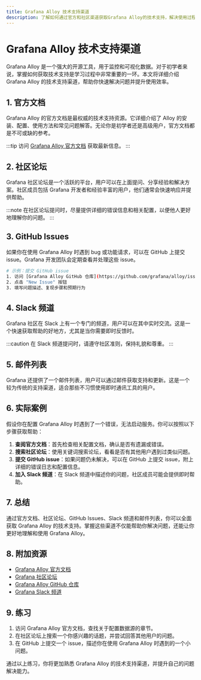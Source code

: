 ```yaml
---
title: Grafana Alloy 技术支持渠道
description: 了解如何通过官方和社区渠道获取Grafana Alloy的技术支持，解决使用过程中遇到的问题。
---
```


# Grafana Alloy 技术支持渠道

Grafana Alloy 是一个强大的开源工具，用于监控和可视化数据。对于初学者来说，掌握如何获取技术支持是学习过程中非常重要的一环。本文将详细介绍 Grafana Alloy 的技术支持渠道，帮助你快速解决问题并提升使用效率。

## 1. 官方文档

Grafana Alloy 的官方文档是最权威的技术支持资源。它详细介绍了 Alloy 的安装、配置、使用方法和常见问题解答。无论你是初学者还是高级用户，官方文档都是不可或缺的参考。

:::tip
访问 [Grafana Alloy 官方文档](https://grafana.com/docs/alloy/latest/) 获取最新信息。
:::

## 2. 社区论坛

Grafana 社区论坛是一个活跃的平台，用户可以在上面提问、分享经验和解决方案。社区成员包括 Grafana 开发者和经验丰富的用户，他们通常会快速响应并提供帮助。

:::note
在社区论坛提问时，尽量提供详细的错误信息和相关配置，以便他人更好地理解你的问题。
:::

## 3. GitHub Issues

如果你在使用 Grafana Alloy 时遇到 bug 或功能请求，可以在 GitHub 上提交 issue。Grafana 开发团队会定期查看并处理这些 issue。

```bash
# 示例：提交 GitHub issue
1. 访问 [Grafana Alloy GitHub 仓库](https://github.com/grafana/alloy/issues)
2. 点击 "New Issue" 按钮
3. 填写问题描述、复现步骤和预期行为
```

## 4. Slack 频道

Grafana 社区在 Slack 上有一个专门的频道，用户可以在其中实时交流。这是一个快速获取帮助的好地方，尤其是当你需要即时反馈时。

:::caution
在 Slack 频道提问时，请遵守社区准则，保持礼貌和尊重。
:::

## 5. 邮件列表

Grafana 还提供了一个邮件列表，用户可以通过邮件获取支持和更新。这是一个较为传统的支持渠道，适合那些不习惯使用即时通讯工具的用户。

## 6. 实际案例

假设你在配置 Grafana Alloy 时遇到了一个错误，无法启动服务。你可以按照以下步骤获取帮助：

1. **查阅官方文档**：首先检查相关配置文档，确认是否有遗漏或错误。
2. **搜索社区论坛**：使用关键词搜索论坛，看看是否有其他用户遇到过类似问题。
3. **提交 GitHub issue**：如果问题仍未解决，可以在 GitHub 上提交 issue，附上详细的错误日志和配置信息。
4. **加入 Slack 频道**：在 Slack 频道中描述你的问题，社区成员可能会提供即时帮助。

## 7. 总结

通过官方文档、社区论坛、GitHub Issues、Slack 频道和邮件列表，你可以全面获取 Grafana Alloy 的技术支持。掌握这些渠道不仅能帮助你解决问题，还能让你更好地理解和使用 Grafana Alloy。

## 8. 附加资源

- [Grafana Alloy 官方文档](https://grafana.com/docs/alloy/latest/)
- [Grafana 社区论坛](https://community.grafana.com/)
- [Grafana Alloy GitHub 仓库](https://github.com/grafana/alloy)
- [Grafana Slack 频道](https://grafana.slack.com/)

## 9. 练习

1. 访问 Grafana Alloy 官方文档，查找关于配置数据源的章节。
2. 在社区论坛上搜索一个你感兴趣的话题，并尝试回答其他用户的问题。
3. 在 GitHub 上提交一个 issue，描述你在使用 Grafana Alloy 时遇到的一个小问题。

通过以上练习，你将更加熟悉 Grafana Alloy 的技术支持渠道，并提升自己的问题解决能力。